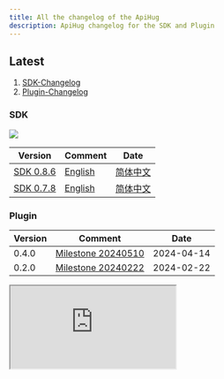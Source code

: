 ```yaml
---
title: All the changelog of the ApiHug
description: ApiHug changelog for the SDK and Plugin
---
```


## Latest

1. [SDK-Changelog](/docs/changelog/sdk)
2. [Plugin-Changelog](/docs/changelog/plugin)

### SDK

<a target="_blank" href="https://search.maven.org/artifact/com.apihug/it-bom"><img
  src="https://img.shields.io/maven-central/v/com.apihug/it-bom.svg?label=Maven%20Central"/></a>


| Version                                       | Comment                                     | Date                                        |
|-----------------------------------------------|---------------------------------------------|---------------------------------------------|
| [SDK 0.8.6](/docs/changelog/detail/SDK_0.8.6) | [English](/docs/changelog/detail/SDK_0.8.6) | [简体中文](/docs/changelog/detail/SDK_0.8.6_cn) |2024-04-14|
| [SDK 0.7.8](/docs/changelog/detail/SDK_0.7.8) | [English](/docs/changelog/detail/SDK_0.7.8) | [简体中文](/docs/changelog/detail/SDK_0.7.8_cn) |2024-04-12|


### Plugin

| Version | Comment                                                  | Date       |
|---------|----------------------------------------------------------|------------|
| 0.4.0   | [Milestone 20240510](/docs/milestone/milestone-20240510) | 2024-04-14 |
| 0.2.0   | [Milestone 20240222](/docs/milestone/milestone-20240222) | 2024-02-22 |


<div>
  <iframe
    src="https://plugins.jetbrains.com/embeddable/install/23534"
    border="0"
    height={'48px'}
    allow="accelerometer; autoplay; clipboard-write; encrypted-media; gyroscope; picture-in-picture"
    allowFullScreen
  ></iframe>
</div>

